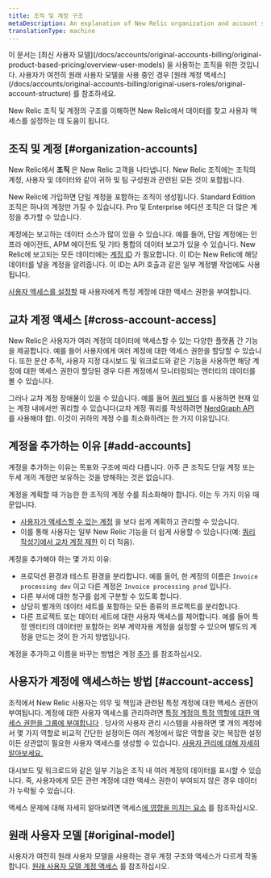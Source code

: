 ```yaml
---
title: 조직 및 계정 구조
metaDescription: An explanation of New Relic organization and account structure.
translationType: machine
---
```


<Callout variant="tip">
  이 문서는 [최신 사용자 모델](/docs/accounts/original-accounts-billing/original-product-based-pricing/overview-user-models) 을 사용하는 조직을 위한 것입니다. 사용자가 여전히 원래 사용자 모델을 사용 중인 경우 [원래 계정 액세스](/docs/accounts/original-accounts-billing/original-users-roles/original-account-structure) 를 참조하세요.
</Callout>

New Relic 조직 및 계정의 구조를 이해하면 New Relic에서 데이터를 찾고 사용자 액세스를 설정하는 데 도움이 됩니다.

## 조직 및 계정 [#organization-accounts]

New Relic에서 **조직** 은 New Relic 고객을 나타냅니다. New Relic 조직에는 조직의 계정, 사용자 및 데이터와 같이 귀하 및 팀 구성원과 관련된 모든 것이 포함됩니다.

New Relic에 가입하면 단일 계정을 포함하는 조직이 생성됩니다. Standard Edition 조직은 하나의 계정만 가질 수 있습니다. Pro 및 Enterprise 에디션 조직은 더 많은 계정을 추가할 수 있습니다.

계정에는 보고하는 데이터 소스가 많이 있을 수 있습니다. 예를 들어, 단일 계정에는 인프라 에이전트, APM 에이전트 및 기타 통합의 데이터 보고가 있을 수 있습니다. New Relic에 보고되는 모든 데이터에는 [계정 ID](/docs/accounts/accounts-billing/account-structure/account-id) 가 필요합니다. 이 ID는 New Relic에 해당 데이터를 넣을 계정을 알려줍니다. 이 ID는 API 호출과 같은 일부 계정별 작업에도 사용됩니다.

[사용자 액세스를 설정할](#account-access) 때 사용자에게 특정 계정에 대한 액세스 권한을 부여합니다.

## 교차 계정 액세스 [#cross-account-access]

New Relic은 사용자가 여러 계정의 데이터에 액세스할 수 있는 다양한 플랫폼 간 기능을 제공합니다. 예를 들어 사용자에게 여러 계정에 대한 액세스 권한을 할당할 수 있습니다. 또한 분산 추적, 사용자 지정 대시보드 및 워크로드와 같은 기능을 사용하면 해당 계정에 대한 액세스 권한이 할당된 경우 다른 계정에서 모니터링되는 엔터티의 데이터를 볼 수 있습니다.

그러나 교차 계정 장애물이 있을 수 있습니다. 예를 들어 [쿼리 빌더](/docs/query-your-data/explore-query-data/query-builder/introduction-query-builder) 를 사용하면 현재 있는 계정 내에서만 쿼리할 수 있습니다(교차 계정 쿼리를 작성하려면 [NerdGraph API](/docs/apis/nerdgraph/examples/nerdgraph-nrql-tutorial) 를 사용해야 함). 이것이 귀하의 계정 수를 최소화하려는 한 가지 이유입니다.

## 계정을 추가하는 이유 [#add-accounts]

계정을 추가하는 이유는 목표와 구조에 따라 다릅니다. 아주 큰 조직도 단일 계정 또는 두세 개의 계정만 보유하는 것을 방해하는 것은 없습니다.

계정을 계획할 때 가능한 한 조직의 계정 수를 최소화해야 합니다. 이는 두 가지 이유 때문입니다.

* [사용자가 액세스할 수 있는 계정](#account-access) 을 보다 쉽게 계획하고 관리할 수 있습니다.
* 이를 통해 사용자는 일부 New Relic 기능을 더 쉽게 사용할 수 있습니다(예: [쿼리 작성기에서 교차 계정 제한](#cross-account-access) 이 더 적음).

계정을 추가해야 하는 몇 가지 이유:

* 프로덕션 환경과 테스트 환경을 분리합니다. 예를 들어, 한 계정의 이름은 `Invoice processing dev` 이고 다른 계정은 `Invoice processing prod` 입니다.
* 다른 부서에 대한 청구를 쉽게 구분할 수 있도록 합니다.
* 상당히 별개의 데이터 세트를 포함하는 모든 종류의 프로젝트를 분리합니다.
* 다른 프로젝트 또는 데이터 세트에 대한 사용자 액세스를 제어합니다. 예를 들어 특정 엔터티의 데이터만 포함하는 외부 계약자용 계정을 설정할 수 있으며 별도의 계정을 만드는 것이 한 가지 방법입니다.

계정을 추가하고 이름을 바꾸는 방법은 계정 [추가](/docs/accounts/accounts-billing/account-structure/add-accounts) 를 참조하십시오.

## 사용자가 계정에 액세스하는 방법 [#account-access]

조직에서 New Relic 사용자는 의무 및 책임과 관련된 특정 계정에 대한 액세스 권한이 부여됩니다. 계정에 대한 사용자 액세스를 관리하려면 [특정 계정의 특정 역할에 대한 액세스 권한을 그룹에 부여합니다](/docs/accounts/accounts-billing/new-relic-one-user-management/user-management-concepts#understand-concepts) . 당사의 사용자 관리 시스템을 사용하면 몇 개의 계정에서 몇 가지 역할로 비교적 간단한 설정이든 여러 계정에서 많은 역할을 갖는 복잡한 설정이든 상관없이 필요한 사용자 액세스를 생성할 수 있습니다. [사용자 관리에 대해 자세히 알아보세요.](/docs/accounts/accounts-billing/new-relic-one-user-management)

대시보드 및 워크로드와 같은 일부 기능은 조직 내 여러 계정의 데이터를 표시할 수 있습니다. 즉, 사용자에게 모든 관련 계정에 대한 액세스 권한이 부여되지 않은 경우 데이터가 누락될 수 있습니다.

액세스 문제에 대해 자세히 알아보려면 액세스[에 영향을 미치는 요소](/docs/accounts/accounts-billing/account-structure/factors-affecting-access-features-data/) 를 참조하십시오.

## 원래 사용자 모델 [#original-model]

사용자가 여전히 원래 사용자 모델을 사용하는 경우 계정 구조와 액세스가 다르게 작동합니다. [원래 사용자 모델 계정 액세스](/docs/accounts/original-accounts-billing/original-users-roles/original-account-structure) 를 참조하십시오.